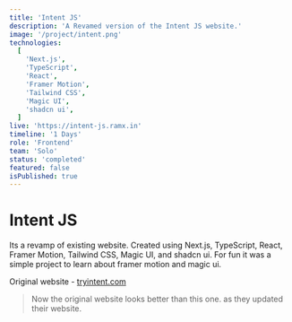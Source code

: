```yaml
---
title: 'Intent JS'
description: 'A Revamed version of the Intent JS website.'
image: '/project/intent.png'
technologies:
  [
    'Next.js',
    'TypeScript',
    'React',
    'Framer Motion',
    'Tailwind CSS',
    'Magic UI',
    'shadcn ui',
  ]
live: 'https://intent-js.ramx.in'
timeline: '1 Days'
role: 'Frontend'
team: 'Solo'
status: 'completed'
featured: false
isPublished: true
---
```


# Intent JS

Its a revamp of existing website. Created using Next.js, TypeScript, React, Framer Motion, Tailwind CSS, Magic UI, and shadcn ui. For fun it was a simple project to learn about framer motion and magic ui.

Original website - [tryintent.com](https://tryintent.com/)

> Now the original website looks better than this one. as they updated their website.
